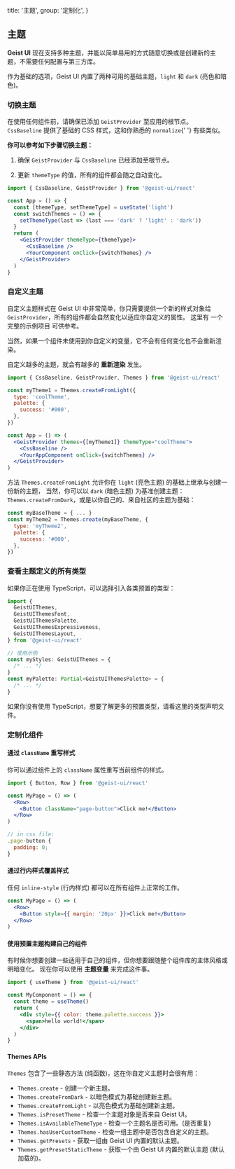 
  title: '主题',
  group: '定制化',
}

## 主题

**Geist UI** 现在支持多种主题，并能以简单易用的方式随意切换或是创建新的主题，不需要任何配置与第三方库。

作为基础的选项，Geist UI 内置了两种可用的基础主题，`light` 和 `dark` (亮色和暗色)。

<Spacer h={2} />

### 切换主题

<Note>
  在使用任何组件前，请确保已添加 <Code>GeistProvider</Code> 至应用的根节点。
</Note>
<Spacer h={0.5} />
<Note type="success">
  <Code>CssBaseline</Code> 提供了基础的 CSS 样式，这和你熟悉的 <Code>normalize</Code>{' '}
  有些类似。
</Note>
<Spacer h={1} />

**你可以参考如下步骤切换主题：**

1. 确保 `GeistProvider` 与 `CssBaseline` 已经添加至根节点。

2. 更新 `themeType` 的值，所有的组件都会随之自动变化。

```jsx
import { CssBaseline, GeistProvider } from '@geist-ui/react'

const App = () => {
  const [themeType, setThemeType] = useState('light')
  const switchThemes = () => {
    setThemeType(last => (last === 'dark' ? 'light' : 'dark'))
  }
  return (
    <GeistProvider themeType={themeType}>
      <CssBaseline />
      <YourComponent onClick={switchThemes} />
    </GeistProvider>
  )
}
```

<Spacer h={3} />

### 自定义主题

自定义主题样式在 Geist UI 中非常简单，你只需要提供一个新的样式对象给 `GeistProvider`，所有的组件都会自然变化以适应你自定义的属性。
这里有 <Link target="_blank" color href="https://github.com/geist-org/react/tree/master/examples/custom-themes">一个完整的示例项目</Link> 可供参考。

当然，如果一个组件未使用到你自定义的变量，它不会有任何变化也不会重新渲染。

<Spacer h={1} />
<Note type="warning">
  自定义越多的主题，就会有越多的 <b>重新渲染</b> 发生。
</Note>

```jsx
import { CssBaseline, GeistProvider, Themes } from '@geist-ui/react'

const myTheme1 = Themes.createFromLight({
  type: 'coolTheme',
  palette: {
    success: '#000',
  },
})

const App = () => (
  <GeistProvider themes={[myTheme1]} themeType="coolTheme">
    <CssBaseline />
    <YourAppComponent onClick={switchThemes} />
  </GeistProvider>
)
```

方法 `Themes.createFromLight` 允许你在 `light` (亮色主题) 的基础上继承与创建一份新的主题，
当然，你可以以 `dark` (暗色主题) 为基准创建主题：`Themes.createFromDark`，或是以你自己的、来自社区的主题为基础：

```jsx
const myBaseTheme = { ... }
const myTheme2 = Themes.create(myBaseTheme, {
  type: 'myTheme2',
  palette: {
    success: '#000',
  },
})
```

<Spacer h={3} />

### 查看主题定义的所有类型

如果你正在使用 TypeScript，可以选择引入各类预置的类型：

```ts
import {
  GeistUIThemes,
  GeistUIThemesFont,
  GeistUIThemesPalette,
  GeistUIThemesExpressiveness,
  GeistUIThemesLayout,
} from '@geist-ui/react'

// 使用示例
const myStyles: GeistUIThemes = {
  /* ... */
}
const myPalette: Partial<GeistUIThemesPalette> = {
  /* ... */
}
```

如果你没有使用 TypeScript，想要了解更多的预置类型，请看<Link color target="_blank" href="https://github.com/geist-org/react/blob/master/components/themes/presets/index.ts">这里的类型声明文件</Link>。

<Spacer h={3} />

### 定制化组件

#### 通过 `className` 重写样式

你可以通过组件上的 `className` 属性重写当前组件的样式。

```jsx
import { Button, Row } from '@geist-ui/react'

const MyPage = () => (
  <Row>
    <Button className="page-button">Click me!</Button>
  </Row>
)

// in css file:
.page-button {
  padding: 0;
}
```

<Spacer h={2} />

#### 通过行内样式覆盖样式

任何 `inline-style` (行内样式) 都可以在所有组件上正常的工作。

```jsx
const MyPage = () => (
  <Row>
    <Button style={{ margin: '20px' }}>Click me!</Button>
  </Row>
)
```

<Spacer h={2} />

#### 使用预置主题构建自己的组件

有时候你想要创建一些适用于自己的组件，但你想要跟随整个组件库的主体风格或明暗变化。
现在你可以使用 **主题变量** 来完成这件事。

```jsx
import { useTheme } from '@geist-ui/react'

const MyComponent = () => {
  const theme = useTheme()
  return (
    <div style={{ color: theme.palette.success }}>
      <span>hello world!</span>
    </div>
  )
}
```

<Spacer h={2} />

#### Themes APIs

`Themes` 包含了一些静态方法 (纯函数)，这在你自定义主题时会很有用：

- `Themes.create` - 创建一个新主题。
- `Themes.createFromDark` - 以暗色模式为基础创建新主题。
- `Themes.createFromLight` - 以亮色模式为基础创建新主题。
- `Themes.isPresetTheme` - 检查一个主题对象是否来自 Geist UI。
- `Themes.isAvailableThemeType` - 检查一个主题名是否可用。(是否重复)
- `Themes.hasUserCustomTheme` - 检查一组主题中是否包含自定义的主题。
- `Themes.getPresets` - 获取一组由 Geist UI 内置的默认主题。
- `Themes.getPresetStaticTheme` - 获取一个由 Geist UI 内置的默认主题 (默认加载的)。

